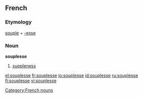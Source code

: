 ==French==
===Etymology===
[[souple]] + [[-esse]]

===Noun===
'''souplesse''' {{f}}
#[[suppleness]]

[[Category:French nouns]]

[[el:souplesse]]
[[fr:souplesse]]
[[io:souplesse]]
[[id:souplesse]]
[[ru:souplesse]]
[[fi:souplesse]]
[[vi:souplesse]]